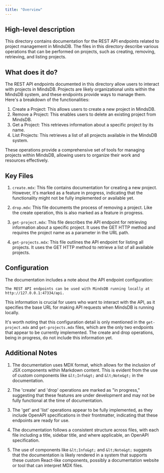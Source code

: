 ```yaml
---
title: "Overview"
---
```


## High-level description

This directory contains documentation for the REST API endpoints related to project management in MindsDB. The files in this directory describe various operations that can be performed on projects, such as creating, removing, retrieving, and listing projects.

## What does it do?

The REST API endpoints documented in this directory allow users to interact with projects in MindsDB. Projects are likely organizational units within the MindsDB system, and these endpoints provide ways to manage them. Here's a breakdown of the functionalities:

1. Create a Project: This allows users to create a new project in MindsDB.
2. Remove a Project: This enables users to delete an existing project from MindsDB.
3. Get a Project: This retrieves information about a specific project by its name.
4. List Projects: This retrieves a list of all projects available in the MindsDB system.

These operations provide a comprehensive set of tools for managing projects within MindsDB, allowing users to organize their work and resources effectively.

## Key Files

1. `create.mdx`: This file contains documentation for creating a new project. However, it's marked as a feature in progress, indicating that the functionality might not be fully implemented or available yet.

2. `drop.mdx`: This file documents the process of removing a project. Like the create operation, this is also marked as a feature in progress.

3. `get-project.mdx`: This file describes the API endpoint for retrieving information about a specific project. It uses the GET HTTP method and requires the project name as a parameter in the URL path.

4. `get-projects.mdx`: This file outlines the API endpoint for listing all projects. It uses the GET HTTP method to retrieve a list of all available projects.

## Configuration

The documentation includes a note about the API endpoint configuration:

```
The REST API endpoints can be used with MindsDB running locally at http://127.0.0.1:47334/api.
```

This information is crucial for users who want to interact with the API, as it specifies the base URL for making API requests when MindsDB is running locally.

It's worth noting that this configuration detail is only mentioned in the `get-project.mdx` and `get-projects.mdx` files, which are the only two endpoints that appear to be currently implemented. The create and drop operations, being in progress, do not include this information yet.

## Additional Notes

1. The documentation uses MDX format, which allows for the inclusion of JSX components within Markdown content. This is evident from the use of custom components like `&lt;Info&gt;` and `&lt;Note&gt;` in the documentation.

2. The 'create' and 'drop' operations are marked as "in progress," suggesting that these features are under development and may not be fully functional at the time of documentation.

3. The 'get' and 'list' operations appear to be fully implemented, as they include OpenAPI specifications in their frontmatter, indicating that these endpoints are ready for use.

4. The documentation follows a consistent structure across files, with each file including a title, sidebar title, and where applicable, an OpenAPI specification.

5. The use of components like `&lt;Info&gt;` and `&lt;Note&gt;` suggests that the documentation is likely rendered in a system that supports these custom React-like components, possibly a documentation website or tool that can interpret MDX files.